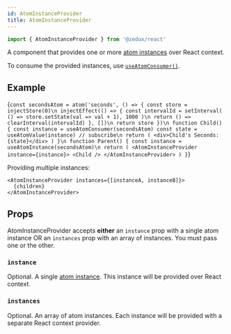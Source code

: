 ```yaml
---
id: AtomInstanceProvider
title: AtomInstanceProvider
---
```



```ts
import { AtomInstanceProvider } from '@zedux/react'
```

A component that provides one or more [atom instances](../classes/AtomInstance) over React context.

To consume the provided instances, use [`useAtomConsumer()`](../hooks/useAtomConsumer).

## Example

<LiveEditor resultVar="Parent">{`
const secondsAtom = atom('seconds', () => {
  const store = injectStore(0)\n
  injectEffect(() => {
    const intervalId = setInterval(
      () => store.setState(val => val + 1),
      1000
    )\n
    return () => clearInterval(intervalId)
  }, [])\n
  return store
})\n
function Child() {
  const instance = useAtomConsumer(secondsAtom)
  const state = useAtomValue(instance) // subscribe\n
  return (
    <div>Child's Seconds: {state}</div>
  )
}\n
function Parent() {
  const instance = useAtomInstance(secondsAtom)\n
  return (
    <AtomInstanceProvider instance={instance}>
      <Child />
    </AtomInstanceProvider>
  )
}
`}</LiveEditor>

Providing multiple instances:

```tsx
<AtomInstanceProvider instances={[instanceA, instanceB]}>
  {children}
</AtomInstanceProvider>
```

## Props

AtomInstanceProvider accepts **either** an `instance` prop with a single atom instance OR an `instances` prop with an array of instances. You must pass one or the other.

### `instance`

Optional. A single [atom instance](../classes/AtomInstanceBase). This instance will be provided over React context.

### `instances`

Optional. An array of atom instances. Each instance will be provided with a separate React context provider.
